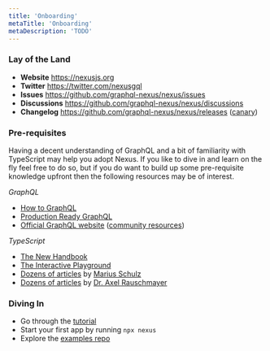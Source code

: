 ```yaml
---
title: 'Onboarding'
metaTitle: 'Onboarding'
metaDescription: 'TODO'
---
```


### Lay of the Land

- **Website** https://nexusjs.org
- **Twitter** https://twitter.com/nexusgql
- **Issues** https://github.com/graphql-nexus/nexus/issues
- **Discussions** https://github.com/graphql-nexus/nexus/discussions
- **Changelog** https://github.com/graphql-nexus/nexus/releases ([canary](https://github.com/graphql-nexus/nexus/releases/tag/next))

### Pre-requisites

Having a decent understanding of GraphQL and a bit of familiarity with TypeScript may help you adopt Nexus. If you like to dive in and learn on the fly feel free to do so, but if you do want to build up some pre-requisite knowledge upfront then the following resources may be of interest.

_GraphQL_

- [How to GraphQL](https://www.howtographql.com)
- [Production Ready GraphQL](https://book.productionreadygraphql.com/)
- [Official GraphQL website](https://graphql.org) ([community resources](https://graphql.org/community/))

_TypeScript_

- [The New Handbook](https://microsoft.github.io/TypeScript-New-Handbook/everything/)
- [The Interactive Playground](http://www.typescriptlang.org/play)
- [Dozens of articles](https://mariusschulz.com/blog) by [Marius Schulz](https://github.com/mariusschulz)
- [Dozens of articles](https://2ality.com/index.html) by [Dr. Axel Rauschmayer](https://github.com/rauschma)

### Diving In

- Go through the [tutorial](/getting-started/tutorial)
- Start your first app by running `npx nexus`
- Explore the [examples repo](https://github.com/graphql-nexus/examples)
